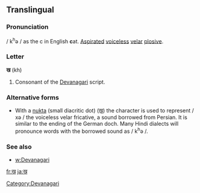 ==Translingual==

===Pronunciation===
/ k<sup>h</sup>ə / as the c in English '''c'''at. [[Aspirated]]
[[voiceless]] [[velar]] [[plosive]].

===Letter===
'''ख''' (kh)

#Consonant of the [[Devanagari]] script.

===Alternative forms===
*With a [[nukta]] (small diacritic dot) ([[ख़]]) the character is used to represent / xə / the voiceless velar fricative, a sound borrowed from Persian. It is similar to the ending of the German doch.  Many Hindi dialects will pronounce words with the borrowed sound as / k<sup>h</sup>ə /.

===See also===
* [[w:Devanagari]]

[[Category:Devanagari]]

[[fr:ख]]
[[ja:ख]]